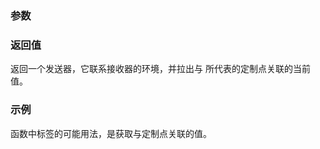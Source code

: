 {{cpp/execution/title|read}}
{{cpp/experimental/execution/navbar}}
{{ddcl|since=c++26|header=experimental/execution|
execution::sender auto read( auto tag );
}}

===参数===
{{par begin}}
{{par|tag|以之识别定制点}}
{{par end}}

===返回值===
返回一个发送器，它联系接收器的环境，并拉出与 {{tt|tag}} 所代表的定制点关联的当前值。

===示例===
{{tt|read}} 函数中标签的可能用法，是获取与定制点关联的值。
{{source|1=
execution::sender auto get_scheduler()
{
    return read(execution::get_scheduler);
}

execution::sender auto get_delegatee_scheduler()
{
    return read(execution::get_delegatee_scheduler);
}

execution::sender auto get_allocator()
{
    return read(execution::get_allocator);
}

execution::sender auto get_stop_token()
{
    return read(execution::get_stop_token);
}
}}